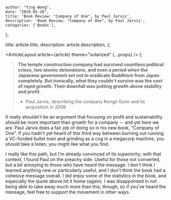 
    author: "Ying Wang",
    date: "2019-01-28",
    title: 'Book Review: "Company of One", by Paul Jarvis',
    description: 'Book Review: "Company of One", by Paul Jarvis',
    categories: ['Books'],
};

  title: article.title,
  description: article.description,
};

  <ArticleLayout article={article} theme="solarized" {...props} />
);

> **The temple construction company had survived countless political crises,
> two atomic detonations, and even a period when the Japanese government set
> out to eradicate Buddhism from Japan completely. But ironically, what they
> couldn't survive was the cost of rapid growth. Their downfall was putting
> growth above stability and profit.**
>
> - Paul Jarvis, describing the company Kongō Gumi and its acquisition in 2006

It really shouldn't be an argument that focusing on profit and sustainability
should be more important than growth for a company -- and yet here we are. Paul
Jarvis does a fair job of doing so in his new book, "Company of One". If you
hadn't yet heard of this third way between burning out running a VC-funded
bullet train and grinding as a cog in a megacorp machine, you should take a
listen; you might like what you find.

I really like this path, but I'm already convinced of its superiority; with that
context, I found Paul on the preachy side. Useful for those not converted, but a
bit annoying to those who have heard the message. I don't think I learned
anything new or particularly useful, and I don't think the book had a cohesive
message overall. I did enjoy some of the statistics in the book, and especially
the quote above hit it home (again). I was disappointed in not being able to
take away much more than this, though; so if you've heard the message, feel free
to support the movement in other ways.
